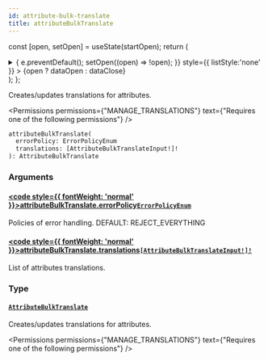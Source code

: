 ```yaml
---
id: attribute-bulk-translate
title: attributeBulkTranslate
---
```






const [open, setOpen] = useState(startOpen);
return (
<details {...(open ? { open: true } : {})} className="details" style={{ border:'none', boxShadow:'none', background:'var(--ifm-background-color)' }}>
<summary
onClick={(e) => {
e.preventDefault();
setOpen((open) => !open);
}}
style={{ listStyle:'none' }} >
{open ? dataOpen : dataClose}
</summary>
{open && children}
</details>
);
};

Creates/updates translations for attributes.


<Permissions permissions={"MANAGE_TRANSLATIONS"} text={"Requires one of the following permissions"} />


```graphql
attributeBulkTranslate(
  errorPolicy: ErrorPolicyEnum
  translations: [AttributeBulkTranslateInput!]!
): AttributeBulkTranslate
```

### Arguments

#### [<code style={{ fontWeight: 'normal' }}>attributeBulkTranslate.<b>errorPolicy</b></code>](#)<Bullet />[`ErrorPolicyEnum`](../../../api-reference/miscellaneous/enums/error-policy-enum.mdx) <Badge class="badge badge--secondary" text="enum"/> <Badge class="badge badge--secondary" text="miscellaneous"/>

Policies of error handling. DEFAULT: REJECT_EVERYTHING

#### [<code style={{ fontWeight: 'normal' }}>attributeBulkTranslate.<b>translations</b></code>](#)<Bullet />[`[AttributeBulkTranslateInput!]!`](../../../api-reference/attributes/inputs/attribute-bulk-translate-input.mdx) <Badge class="badge badge--secondary" text="non-null"/> <Badge class="badge badge--secondary" text="input"/> <Badge class="badge badge--secondary" text="attributes"/>

List of attributes translations.

### Type

#### [`AttributeBulkTranslate`](../../../api-reference/attributes/objects/attribute-bulk-translate.mdx) <Badge class="badge badge--secondary" text="object"/> <Badge class="badge badge--secondary" text="attributes"/>

Creates/updates translations for attributes.


<Permissions permissions={"MANAGE_TRANSLATIONS"} text={"Requires one of the following permissions"} />


